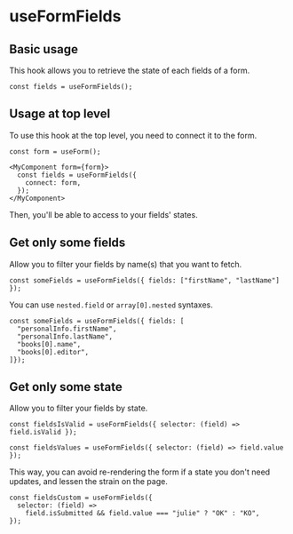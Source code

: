# useFormFields

## Basic usage

This hook allows you to retrieve the state of each fields of a form.

```tsx
const fields = useFormFields();
```

## Usage at top level

To use this hook at the top level, you need to connect it to the form.

```tsx
const form = useForm();

<MyComponent form={form}>
  const fields = useFormFields({
    connect: form,
  });
</MyComponent>
```

Then, you'll be able to access to your fields' states.

## Get only some fields

Allow you to filter your fields by name(s) that you want to fetch.

```tsx
const someFields = useFormFields({ fields: ["firstName", "lastName"] });
```

You can use `nested.field` or `array[0].nested` syntaxes.

```tsx
const someFields = useFormFields({ fields: [
  "personalInfo.firstName",
  "personalInfo.lastName",
  "books[0].name",
  "books[0].editor",
]});
```

## Get only some state

Allow you to filter your fields by state. 

```tsx
const fieldsIsValid = useFormFields({ selector: (field) => field.isValid });

const fieldsValues = useFormFields({ selector: (field) => field.value });
```

This way, you can avoid re-rendering the form if a state you don't need updates, and lessen the strain on the page.

```tsx
const fieldsCustom = useFormFields({
  selector: (field) =>
    field.isSubmitted && field.value === "julie" ? "OK" : "KO",
});
```
